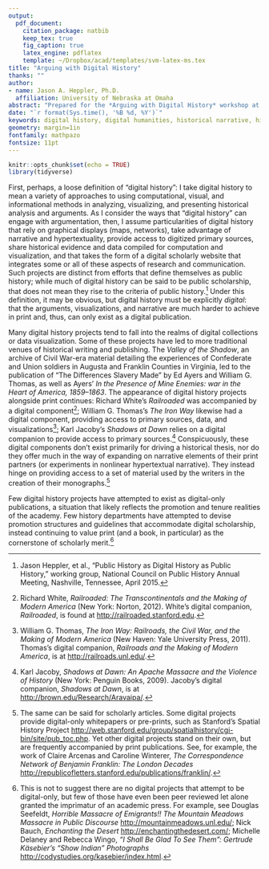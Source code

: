 ```yaml
---
output:
  pdf_document:
    citation_package: natbib
    keep_tex: true
    fig_caption: true
    latex_engine: pdflatex
    template: ~/Dropbox/acad/templates/svm-latex-ms.tex
title: "Arguing with Digital History"
thanks: ""
author:
- name: Jason A. Heppler, Ph.D.
  affiliation: University of Nebraska at Omaha
abstract: "Prepared for the *Arguing with Digital History* workshop at George Mason University, September 14-16, 2017."
date: "`r format(Sys.time(), '%B %d, %Y')`"
keywords: digital history, digital humanities, historical narrative, historical theory, historical argumentation
geometry: margin=1in
fontfamily: mathpazo
fontsize: 11pt
---
```


```r
knitr::opts_chunk$set(echo = TRUE)
library(tidyverse)
```

<!--
1. How is argumentation different? How is it the same?
- differences
  - computational
  - visual
  - scale of sources
- similarity
  - thesis built on evidence
  - recognizes context
  
2. Should DH argumentation be inherently discplinary or interdisciplinary?
- hard to identify areas of history that aren't *more* interdisciplinary

3. Why are there not more projects that make explicit arguments? What barriers exist?
- narrative

4. What models exist for making explicit arguments? What's the relationship between traditional venues for publication?
- Valley of the Shadow
- America's Public Bible

5. How have you used digital history to make explicit arguments in conversation w/ scholarly literature?

-->

First, perhaps, a loose definition of "digital history": I take digital history to mean a variety of approaches to using computational, visual, and informational methods in analyzing, visualizing, and presenting historical analysis and arguments. As I consider the ways that "digital history" can engage with argumentation, then, I assume particularities of digital history that rely on graphical displays (maps, networks), take advantage of narrative and hypertextuality, provide access to digitized primary sources, share historical evidence and data compiled for computation and visualization, and that takes the form of a digital scholarly website that integrates some or all of these aspects of research and communication. Such projects are distinct from efforts that define themselves as public history; while much of digital history can be said to be public scholarship, that does not mean they rise to the criteria of public history.^[Jason Heppler, et al., "Public History as Digital History as Public History," working group, National Council on Public History Annual Meeting, Nashville, Tennessee, April 2015.] Under this definition, it may be obvious, but digital history must be explicitly *digital*: that the arguments, visualizations, and narrative are much harder to achieve in print and, thus, can only exist as a digital publication.

Many digital history projects tend to fall into the realms of digital collections or data visualization. Some of these projects have led to more traditional venues of historical writing and publishing. The *Valley of the Shadow*, an archive of Civil War-era material detailing the experiences of Confederate and Union soldiers in Augusta and Franklin Counties in Virginia, led to the publication of "The Differences Slavery Made" by Ed Ayers and William G. Thomas, as well as Ayers' *In the Presence of Mine Enemies: war in the Heart of America, 1859--1863*. The appearance of digital history projects alongside print continues: Richard White's *Railroaded* was accompanied by a digital component^[Richard White, *Railroaded: The Transcontinentals and the Making of Modern America* (New York: Norton, 2012). White's digital companion, *Railroaded*, is found at <http://railroaded.stanford.edu>.]; William G. Thomas's *The Iron Way* likewise had a digital component, providing access to primary sources, data, and visualizations^[William G. Thomas, *The Iron Way: Railroads, the Civil War, and the Making of Modern America* (New Haven: Yale University Press, 2011). Thomas's digital companion, *Railroads and the Making of Modern America*, is at <http://railroads.unl.edu/>.]; Karl Jacoby's *Shadows at Dawn* relies on a digital companion to provide access to primary sources.^[Karl Jacoby, *Shadows at Dawn: An Apache Massacre and the Violence of History* (New York: Penguin Books, 2009). Jacoby's digital companion, *Shadows at Dawn*, is at <http://brown.edu/Research/Aravaipa/>.] Conspicuously, these digital components don't exist primarily for driving a historical thesis, nor do they offer much in the way of expanding on narrative elements of their print partners (or experiments in nonlinear hypertextual narrative). They instead hinge on providing access to a set of material used by the writers in the creation of their monographs.^[The same can be said for scholarly articles. Some digital projects provide digital-only whitepapers or pre-prints, such as Stanford's Spatial History Project <http://web.stanford.edu/group/spatialhistory/cgi-bin/site/pub_toc.php>. Yet other digital projects stand on their own, but are frequently accompanied by print publications. See, for example, the work of Claire Arcenas and Caroline Winterer, *The Correspondence Network of Benjamin Franklin: The London Decades* <http://republicofletters.stanford.edu/publications/franklin/>.]

Few digital history projects have attempted to exist as digital-only publications, a situation that likely reflects the promotion and tenure realities of the academy. Few history departments have attempted to devise promotion structures and guidelines that accommodate digital scholarship, instead continuing to value print (and a book, in particular) as the cornerstone of scholarly merit.^[This is not to suggest there are no digital projects that attempt to be digital-only, but few of those have even been peer reviewed let alone granted the imprimatur of an academic press. For example, see Douglas Seefeldt, *Horrible Massacre of Emigrants!! The Mountain Meadows Massacre in Public Discourse* <http://mountainmeadows.unl.edu/>; Nick Bauch, *Enchanting the Desert* <http://enchantingthedesert.com/>; Michelle Delaney and Rebecca Wingo, *"I Shall Be Glad To See Them": Gertrude Käsebier's "Show Indian" Photographs* <http://codystudies.org/kasebier/index.html>.] 

